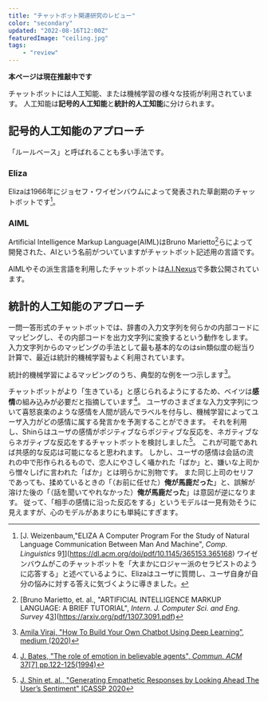 ```yaml
---
title: "チャットボット関連研究のレビュー"
color: "secondary"
updated: "2022-08-16T12:00Z"
featuredImage: "ceiling.jpg"
tags: 
    - "review"
---
```

**本ページは現在推敲中です**

チャットボットには人工知能、または機械学習の様々な技術が利用されています。
人工知能は**記号的人工知能**と**統計的人工知能**に分けられます。

## 記号的人工知能のアプローチ
「ルールベース」と呼ばれることも多い手法です。

### Eliza
Elizaは1966年にジョセフ・ワイゼンバウムによって発表された草創期のチャットボットです[^1]。
[^1]:[J. Weizenbaum,"ELIZA A Computer Program For the Study of Natural Language Communication Between Man And Machine", *Comp. Linguistics* 9[1](1996)](https://dl.acm.org/doi/pdf/10.1145/365153.365168)
ワイゼンバウムがこのチャットボットを「大まかにロジャー派のセラピストのように応答する」と述べているように、Elizaはユーザに質問し、ユーザ自身が自分の悩みに対する答えに気づくように導きました。



### AIML
Artificial Intelligence Markup Language(AIML)はBruno Marietto[^2]らによって開発された、AIという名前がついていますがチャットボット記述用の言語です。

[^2]:[Bruno Marietto, et. al., "ARTIFICIAL INTELLIGENCE MARKUP LANGUAGE: A BRIEF TUTORIAL", *Intern. J. Computer Sci. and Eng. Survey* 4[3](2013)](https://arxiv.org/pdf/1307.3091.pdf)

AIMLやその派生言語を利用したチャットボットは[A.I.Nexus](https://knytetrypper.proboards.com/)で多数公開されています。



## 統計的人工知能のアプローチ

一問一答形式のチャットボットでは、辞書の入力文字列を何らかの内部コードにマッピングし、その内部コードを出力文字列に変換するという動作をします。
入力文字列からのマッピングの手法として最も基本的なのはsin類似度の総当り計算で、最近は統計的機械学習もよく利用されています。

統計的機械学習によるマッピングのうち、典型的な例を一つ示します[^10]。
[^10]: [Amila Viraj, "How To Build Your Own Chatbot Using Deep Learning”, medium (2020)](https://towardsdatascience.com/how-to-build-your-own-chatbot-using-deep-learning-bb41f970e281)

チャットボットがより「生きている」と感じられるようにするため、ベイツは**感情**の組み込みが必要だと指摘しています[^11]。
ユーザのさまざまな入力文字列について喜怒哀楽のような感情を人間が読んでラベルを付与し、機械学習によってユーザ入力がどの感情に属する発言かを予測することができます。
それを利用し、Shinらはユーザの感情がポジティブならポジティブな反応を、ネガティブならネガティブな反応をするチャットボットを検討しました[^12]。
これが可能であれば共感的な反応は可能になると思われます。
しかし、ユーザの感情は会話の流れの中で形作られるもので、恋人にやさしく囁かれた「ばか」と、嫌いな上司から憎々しげに言われた「ばか」とは明らかに別物です。
また同じ上司のセリフであっても、揉めているときの「（お前に任せた）**俺が馬鹿だった**」と、誤解が溶けた後の「（話を聞いてやれなかった）**俺が馬鹿だった**」は意図が逆になります。
従って、「相手の感情に沿った反応をする」というモデルは一見有効そうに見えますが、心のモデルがあまりにも単純にすぎます。

[^11]: [J. Bates, "The role of emotion in believable agents", *Commun. ACM* 37[7] pp.122-125(1994)](https://dl.acm.org/doi/pdf/10.1145/176789.176803)
[^12]: [J. Shin et. al., "Generating Empathetic Responses by Looking Ahead The User’s Sentiment" ICASSP 2020](https://arxiv.org/pdf/1906.08487.pdf)

[^13]: [Rhio Sutoyo, et.al., "Designing an Emotionally Realistic Chatbot Framework to Enhance
Its Believability with AIML and Information States", *4th Intern. Conf. Computer Sci. and Computational Interl. 2019* 12-13(2019)](https://reader.elsevier.com/reader/sd/pii/S1877050919311457?token=E7B52A16CF6120EB43F1687205F9C1F27D4034D96A6512901719818AA434D30FE7133E81569609C645B2D8A17E06A5B6&originRegion=us-east-1&originCreation=20220816073643)

